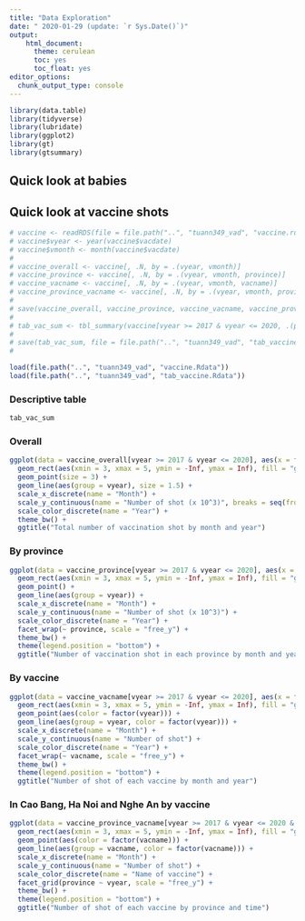 ```yaml
---
title: "Data Exploration"
date: " 2020-01-29 (update: `r Sys.Date()`)"
output:
    html_document:
      theme: cerulean
      toc: yes
      toc_float: yes
editor_options:
  chunk_output_type: console
---
```


```r
library(data.table)
library(tidyverse)
library(lubridate)
library(ggplot2)
library(gt)
library(gtsummary)
```

## Quick look at babies

## Quick look at vaccine shots

```r
# vaccine <- readRDS(file = file.path("..", "tuann349_vad", "vaccine.rds"))
# vaccine$vyear <- year(vaccine$vacdate)
# vaccine$vmonth <- month(vaccine$vacdate)
# 
# vaccine_overall <- vaccine[, .N, by = .(vyear, vmonth)]
# vaccine_province <- vaccine[, .N, by = .(vyear, vmonth, province)]
# vaccine_vacname <- vaccine[, .N, by = .(vyear, vmonth, vacname)]
# vaccine_province_vacname <- vaccine[, .N, by = .(vyear, vmonth, province, vacname)]
# 
# save(vaccine_overall, vaccine_province, vaccine_vacname, vaccine_province_vacname, file = file.path("..", "tuann349_vad", "vaccine.Rdata"))
#
# tab_vac_sum <- tbl_summary(vaccine[vyear >= 2017 & vyear <= 2020, .(province, vacname, factor(vyear))])
#
# save(tab_vac_sum, file = file.path("..", "tuann349_vad", "tab_vaccine.Rdata"))
#
```

```r
load(file.path("..", "tuann349_vad", "vaccine.Rdata"))
load(file.path("..", "tuann349_vad", "tab_vaccine.Rdata"))
```

### Descriptive table

```r
tab_vac_sum
```


### Overall

```r
ggplot(data = vaccine_overall[vyear >= 2017 & vyear <= 2020], aes(x = factor(vmonth), y = N/1000, color = factor(vyear))) +
  geom_rect(aes(xmin = 3, xmax = 5, ymin = -Inf, ymax = Inf), fill = "grey90", color = "grey90", alpha = 0.015) +
  geom_point(size = 3) +
  geom_line(aes(group = vyear), size = 1.5) +
  scale_x_discrete(name = "Month") +
  scale_y_continuous(name = "Number of shot (x 10^3)", breaks = seq(from = 50, to = 1100, by = 100)) +
  scale_color_discrete(name = "Year") +
  theme_bw() +
  ggtitle("Total number of vaccination shot by month and year")
```

### By province

```r
ggplot(data = vaccine_province[vyear >= 2017 & vyear <= 2020], aes(x = factor(vmonth), y = N/1000, color = factor(vyear))) +
  geom_rect(aes(xmin = 3, xmax = 5, ymin = -Inf, ymax = Inf), fill = "grey90", color = "grey90", alpha = 0.015) +
  geom_point() +
  geom_line(aes(group = vyear)) +
  scale_x_discrete(name = "Month") +
  scale_y_continuous(name = "Number of shot (x 10^3)") +
  scale_color_discrete(name = "Year") +
  facet_wrap(~ province, scale = "free_y") +
  theme_bw() +
  theme(legend.position = "bottom") +
  ggtitle("Number of vaccination shot in each province by month and year")
```

### By vaccine

```r
ggplot(data = vaccine_vacname[vyear >= 2017 & vyear <= 2020], aes(x = factor(vmonth), y = N)) +
  geom_rect(aes(xmin = 3, xmax = 5, ymin = -Inf, ymax = Inf), fill = "grey90", color = "grey90", alpha = 0.015) +
  geom_point(aes(color = factor(vyear))) +
  geom_line(aes(group = vyear, color = factor(vyear))) +
  scale_x_discrete(name = "Month") +
  scale_y_continuous(name = "Number of shot") +
  scale_color_discrete(name = "Year") +
  facet_wrap(~ vacname, scale = "free_y") +
  theme_bw() +
  theme(legend.position = "bottom") +
  ggtitle("Number of shot of each vaccine by month and year")
```

### In Cao Bang, Ha Noi and Nghe An by vaccine

```r
ggplot(data = vaccine_province_vacname[vyear >= 2017 & vyear <= 2020 & province %in% c("Cao Bang", "Ha Noi", "Nghe An")], aes(x = factor(vmonth), y = N)) +
  geom_rect(aes(xmin = 3, xmax = 5, ymin = -Inf, ymax = Inf), fill = "grey90", color = "grey90", alpha = 0.015) +
  geom_point(aes(color = factor(vacname))) +
  geom_line(aes(group = vacname, color = factor(vacname))) +
  scale_x_discrete(name = "Month") +
  scale_y_continuous(name = "Number of shot") +
  scale_color_discrete(name = "Name of vaccine") +
  facet_grid(province ~ vyear, scale = "free_y") +
  theme_bw() +
  theme(legend.position = "bottom") +
  ggtitle("Number of shot of each vaccine by province and time")
```

